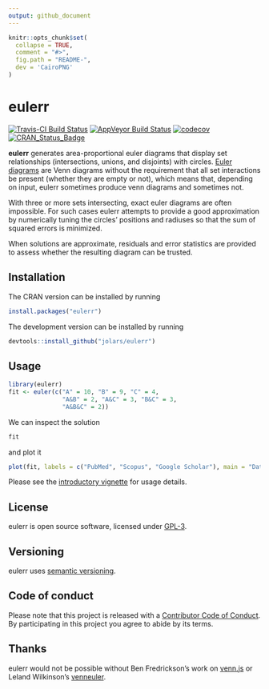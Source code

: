 ```yaml
---
output: github_document
---
```


<!-- README.md is generated from README.Rmd. Please edit that file -->

```r
knitr::opts_chunk$set(
  collapse = TRUE,
  comment = "#>",
  fig.path = "README-",
  dev = 'CairoPNG'
)
```

# eulerr

[![Travis-CI Build Status](https://travis-ci.org/jolars/eulerr.svg?branch=master)](https://travis-ci.org/jolars/eulerr)
[![AppVeyor Build Status](https://ci.appveyor.com/api/projects/status/github/jolars/eulerr?branch=master&svg=true)](https://ci.appveyor.com/project/jolars/eulerr)
[![codecov](https://codecov.io/gh/jolars/eulerr/branch/master/graph/badge.svg)](https://codecov.io/gh/jolars/eulerr)
[![CRAN_Status_Badge](http://www.r-pkg.org/badges/version/eulerr)](https://cran.r-project.org/package=eulerr)

**eulerr** generates area-proportional euler diagrams that display set
relationships (intersections, unions, and disjoints) with circles.
[Euler diagrams](https://en.wikipedia.org/wiki/Euler_diagram) are Venn
diagrams without the requirement that all set interactions be present (whether
they are empty or not), which means that, depending on input, eulerr sometimes
produce venn diagrams and sometimes not.

With three or more sets intersecting, exact euler diagrams are often
impossible. For such cases eulerr attempts to provide a good
approximation by numerically tuning the circles' positions and radiuses
so that the sum of squared errors is minimized.

When solutions are approximate, residuals and error statistics are provided
to assess whether the resulting diagram can be trusted.

## Installation

The CRAN version can be installed by running

```r
install.packages("eulerr")
```

The development version can be installed by running

```r
devtools::install_github("jolars/eulerr")
```

## Usage

```r
library(eulerr)
fit <- euler(c("A" = 10, "B" = 9, "C" = 4,
               "A&B" = 2, "A&C" = 3, "B&C" = 3,
               "A&B&C" = 2))
```

We can inspect the solution

```r
fit
```

and plot it

```r
plot(fit, labels = c("PubMed", "Scopus", "Google Scholar"), main = "Databases")
```

Please see the [introductory vignette](https://CRAN.R-project.org/package=eulerr/vignettes/introduction.html)
for usage details.

## License

eulerr is open source software, licensed under [GPL-3](LICENSE).

## Versioning

eulerr uses [semantic versioning](http://semver.org).

## Code of conduct

Please note that this project is released with a
[Contributor Code of Conduct](CONDUCT.md). By participating in this project you
agree to abide by its terms.

## Thanks

eulerr would not be possible without Ben Fredrickson's work on
[venn.js](http://www.benfrederickson.com) or Leland Wilkinson's
[venneuler](https://cran.r-project.org/package=venneuler).
